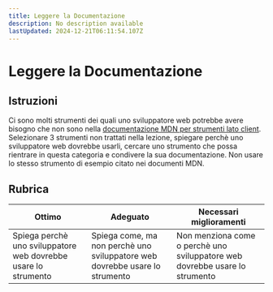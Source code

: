 ```yaml
---
title: Leggere la Documentazione
description: No description available
lastUpdated: 2024-12-21T06:11:54.107Z
---
```


# Leggere la Documentazione

## Istruzioni

Ci sono molti strumenti dei quali uno sviluppatore web potrebbe avere bisogno che non sono nella [documentazione MDN per strumenti lato client](https://developer.mozilla.org/docs/Learn/Tools_and_testing/Understanding_client-side_tools/Overview). Selezionare 3 strumenti non trattati nella lezione, spiegare perchè uno sviluppatore web dovrebbe usarli, cercare uno strumento che possa rientrare in questa categoria e condivere la sua documentazione. Non usare lo stesso strumento di esempio citato nei documenti MDN.

## Rubrica

Ottimo | Adeguato | Necessari miglioramenti
--- | --- | -- |
|Spiega perchè uno sviluppatore web dovrebbe usare lo strumento| Spiega come, ma non perchè uno sviluppatore web dovrebbe usare lo strumento| Non menziona come o perchè uno sviluppatore web dovrebbe usare lo strumento  |
